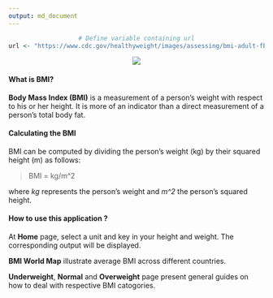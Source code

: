 ---
output: md_document
---
<center>

```{r, echo=FALSE}
# Define variable containing url
url <- "https://www.cdc.gov/healthyweight/images/assessing/bmi-adult-fb-600x315.jpg"
```
<center><img src="`r url`"></center>
</center>

#### What is BMI?

**Body Mass Index (BMI)** is a measurement of a person’s weight with respect to his or her height. It is more of an indicator than a direct measurement of a person’s total body fat.

#### Calculating the BMI
BMI can be computed by dividing the person's weight (kg) by their squared height (m) as follows:

> BMI = kg/m^2

where *kg* represents the person's weight and *m^2* the person's squared height.

#### How to use this application ?
At **Home** page, select a unit and key in your height and weight. The corresponding output will be displayed.

**BMI World Map** illustrate average BMI across different countries.

**Underweight**, **Normal** and **Overweight** page present general guides on how to deal with respective BMI catogories.
